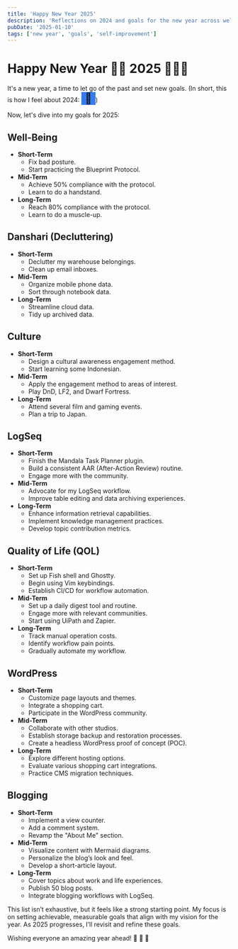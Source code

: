 ```yaml
---
title: 'Happy New Year 2025'
description: 'Reflections on 2024 and goals for the new year across well-being, culture, productivity, and more.'
pubDate: '2025-01-10'
tags: ['new year', 'goals', 'self-improvement']
---
```


# Happy New Year 🚀🎉 2025 🍾🏌️‍♂️

It's a new year, a time to let go of the past and set new goals. (In short, this is how I feel about 2024: <b style="width: 2rem;display: inline-block;background: #337bf6;font-size: 1.5rem;text-align: center;">🩶</b>)

Now, let's dive into my goals for 2025:

## Well-Being
- **Short-Term**
  - Fix bad posture.
  - Start practicing the Blueprint Protocol.
- **Mid-Term**
  - Achieve 50% compliance with the protocol.
  - Learn to do a handstand.
- **Long-Term**
  - Reach 80% compliance with the protocol.
  - Learn to do a muscle-up.

## Danshari (Decluttering)
- **Short-Term**
  - Declutter my warehouse belongings.
  - Clean up email inboxes.
- **Mid-Term**
  - Organize mobile phone data.
  - Sort through notebook data.
- **Long-Term**
  - Streamline cloud data.
  - Tidy up archived data.

## Culture
- **Short-Term**
  - Design a cultural awareness engagement method.
  - Start learning some Indonesian.
- **Mid-Term**
  - Apply the engagement method to areas of interest.
  - Play DnD, LF2, and Dwarf Fortress.
- **Long-Term**
  - Attend several film and gaming events.
  - Plan a trip to Japan.

## LogSeq
- **Short-Term**
  - Finish the Mandala Task Planner plugin.
  - Build a consistent AAR (After-Action Review) routine.
  - Engage more with the community.
- **Mid-Term**
  - Advocate for my LogSeq workflow.
  - Improve table editing and data archiving experiences.
- **Long-Term**
  - Enhance information retrieval capabilities.
  - Implement knowledge management practices.
  - Develop topic contribution metrics.

## Quality of Life (QOL)
- **Short-Term**
  - Set up Fish shell and Ghostty.
  - Begin using Vim keybindings.
  - Establish CI/CD for workflow automation.
- **Mid-Term**
  - Set up a daily digest tool and routine.
  - Engage more with relevant communities.
  - Start using UiPath and Zapier.
- **Long-Term**
  - Track manual operation costs.
  - Identify workflow pain points.
  - Gradually automate my workflow.

## WordPress
- **Short-Term**
  - Customize page layouts and themes.
  - Integrate a shopping cart.
  - Participate in the WordPress community.
- **Mid-Term**
  - Collaborate with other studios.
  - Establish storage backup and restoration processes.
  - Create a headless WordPress proof of concept (POC).
- **Long-Term**
  - Explore different hosting options.
  - Evaluate various shopping cart integrations.
  - Practice CMS migration techniques.

## Blogging
- **Short-Term**
  - Implement a view counter.
  - Add a comment system.
  - Revamp the "About Me" section.
- **Mid-Term**
  - Visualize content with Mermaid diagrams.
  - Personalize the blog’s look and feel.
  - Develop a short-article layout.
- **Long-Term**
  - Cover topics about work and life experiences.
  - Publish 50 blog posts.
  - Integrate blogging workflows with LogSeq.

This list isn’t exhaustive, but it feels like a strong starting point. My focus is on setting achievable, measurable goals that align with my vision for the year. As 2025 progresses, I’ll revisit and refine these goals.

Wishing everyone an amazing year ahead! 🥳 🎊 🙌

